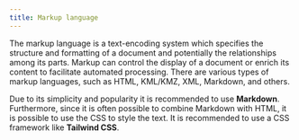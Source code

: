 ```yaml
---
title: Markup language
---
```


The markup language is a text-encoding system which specifies the structure and formatting of a document and potentially the relationships among its parts. Markup can control the display of a document or enrich its content to facilitate automated processing. There are various types of markup languages, such as HTML, KML/KMZ, XML, Markdown, and others.

Due to its simplicity and popularity it is recommended to use <DynamicLink href="/start/markup-markdown">**Markdown**</DynamicLink>. Furthermore, since it is often possible to combine Markdown with HTML, it is possible to use the CSS to style the text. It is recommended to use a CSS framework like <DynamicLink href="/start/markup-tailwindcss">**Tailwind CSS**</DynamicLink>.
